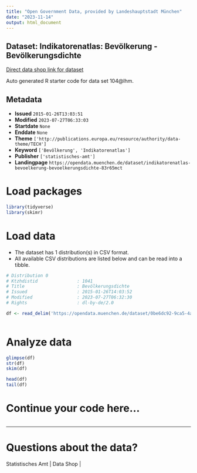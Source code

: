 ```yaml
---
title: "Open Government Data, provided by Landeshauptstadt München"
date: "2023-11-14"
output: html_document
---
```


## Dataset: Indikatorenatlas: Bevölkerung - Bevölkerungsdichte

[Direct data shop link for dataset](https://opendata.muenchen.de/dataset/indikatorenatlas-bevoelkerung-bevoelkerungsdichte-83r65mct)

Auto generated R starter code for data set 104@lhm.

## Metadata

- **Issued** `2015-01-26T13:03:51`
- **Modified** `2023-07-27T06:33:03`
- **Startdate** `None`
- **Enddate** `None`
- **Theme** `['http://publications.europa.eu/resource/authority/data-theme/TECH']`
- **Keyword** `['Bevölkerung', 'Indikatorenatlas']`
- **Publisher** `['statistisches-amt']`
- **Landingpage** `https://opendata.muenchen.de/dataset/indikatorenatlas-bevoelkerung-bevoelkerungsdichte-83r65mct`


# Load packages

```r

library(tidyverse)
library(skimr)

```

# Load data

-   The dataset has 1 distribution(s) in CSV format.
-   All available CSV distributions are listed below and can be read into a tibble.

```r

# Distribution 0
# Ktzhdistid               : 1041
# Title                    : Bevölkerungsdichte
# Issued                   : 2015-01-26T14:03:52
# Modified                 : 2023-07-27T06:32:30
# Rights                   : dl-by-de/2.0

df <- read_delim('https://opendata.muenchen.de/dataset/0be6dc92-9ca5-4ae9-8a08-ba4039f2a225/resource/3f4aea4c-a79a-4f5b-ab01-a6ad540449f0/download/indikat_bevoelkerung_bevoelkerungsdichte_240723.csv')



```

# Analyze data

```r

glimpse(df)
str(df)
skim(df)

head(df)
tail(df)

```

# Continue your code here...

```r

```

------------------------------------------------------------------------

# Questions about the data?

Statistisches Amt | Data Shop | 
